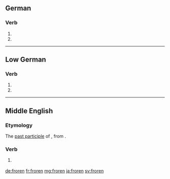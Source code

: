 {{also|frören}}
==German==

===Verb===
{{head|de|verb form}}

# {{de-verb form of|frieren|1|p|v}}
# {{de-verb form of|frieren|3|p|v}}

----

==Low German==

===Verb===
{{head|nds|verb form}}

# {{form of|Past participle|freren|lang=nds}}
# {{form of|Past participle|fresen|lang=nds}}

----

==Middle English==

===Etymology===
The [[past participle]] of {{m|enm|fresen||to freeze}}, from {{etyl|ang|enm}} {{m|ang|frēosan}}.

===Verb===
{{head|enm|past participle}}

# {{past participle of|fresen|lang=enm|nocat=1}} {{gloss|frozen}}

[[de:froren]]
[[fr:froren]]
[[mg:froren]]
[[ja:froren]]
[[sv:froren]]